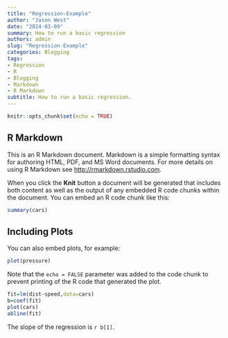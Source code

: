 ```yaml
---
title: "Regression-Example"
author: "Jason West"
date: "2024-03-09"
summary: How to run a basic regression
authors: admin
slug: "Regression-Example"
categories: Blogging
tags:
- Regression
- R
- Blogging
- Markdown
- R Markdown
subtitle: How to run a basic regression.
---
```


```r
knitr::opts_chunk$set(echo = TRUE)
```

## R Markdown

This is an R Markdown document. Markdown is a simple formatting syntax for authoring HTML, PDF, and MS Word documents. For more details on using R Markdown see <http://rmarkdown.rstudio.com>.

When you click the **Knit** button a document will be generated that includes both content as well as the output of any embedded R code chunks within the document. You can embed an R code chunk like this:

```r
summary(cars)
```

## Including Plots

You can also embed plots, for example:

```r
plot(pressure)
```

Note that the `echo = FALSE` parameter was added to the code chunk to prevent printing of the R code that generated the plot.

```r
fit=lm(dist~speed,data=cars)
b=coef(fit)
plot(cars)
abline(fit)
```

The slope of the regression is `r b[1]`.
